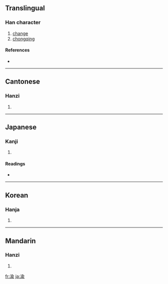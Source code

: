 ==Translingual==

===Han character===
{{Han char|rn=85|rad=水|as=09|sn=12|four=3812<sub>1</sub>|canj=水人一弓 (EOMN), X水人一弓 (XEOMN)}}

# [[change]]
# [[chongqing]]

====References====
* {{Han ref|kx=0633.450|dkj=17761|dj=1040.040|hdz=31681.120|uh=6E1D|ud=28189|bh=B4FC|bd=46332}}

----

==Cantonese==

===Hanzi===
{{yue-hanzi|jyut=|y=yu4}}

# {{defn|Cantonese}}

----

==Japanese==

===Kanji===
{{ja-kanji|grade=|rs=水09}}

# {{defn|Japanese}}

====Readings====
* {{ja-readings|on=[[ゆ]] (yu)|kun=[[かわる]] (kawaru)}}

----

==Korean==

===Hanja===
{{ko-hanja|hangeul=투|eumhun=|rv=tu|mr=t'u|y=thwu}}

# {{defn|Korean}}

----

==Mandarin==

===Hanzi===
{{cmn-hanzi|pin=[[yú]] ([[yu2]])|wg=yü<sup>2</sup>}}

# {{defn|Mandarin}}

[[fr:渝]]
[[ja:渝]]